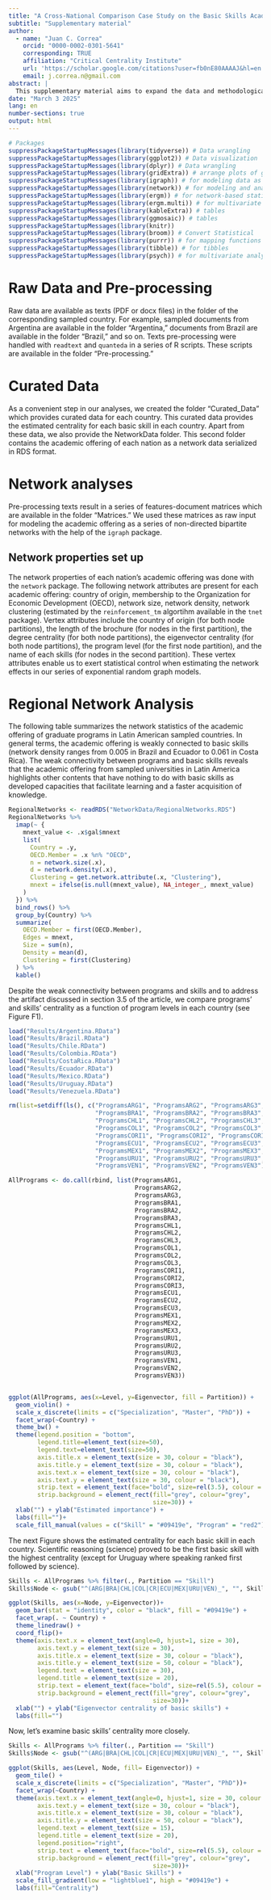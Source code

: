 ```yaml
---
title: "A Cross-National Comparison Case Study on the Basic Skills Academic Offering"
subtitle: "Supplementary material"
author: 
  - name: "Juan C. Correa"
    orcid: "0000-0002-0301-5641"
    corresponding: TRUE
    affiliation: "Critical Centrality Institute"
    url: 'https://scholar.google.com/citations?user=fb0nE80AAAAJ&hl=en'
    email: j.correa.n@gmail.com
abstract: |
  This supplementary material aims to expand the data and methodological documentation of the work: "*A Cross-National Comparison Case Study on the Basic Skills Academic Offering.*" Emphasis is placed on how to use the associated [GitHub repository](https://github.com/jcorrean/SoftSkillsLatam) for R users with expertise in network data science.
date: "March 3 2025"
lang: en
number-sections: true
output: html
---
```


```r
# Packages
suppressPackageStartupMessages(library(tidyverse)) # Data wrangling
suppressPackageStartupMessages(library(ggplot2)) # Data visualization
suppressPackageStartupMessages(library(dplyr)) # Data wrangling
suppressPackageStartupMessages(library(gridExtra)) # arrange plots of ggplot 
suppressPackageStartupMessages(library(igraph)) # for modeling data as network
suppressPackageStartupMessages(library(network)) # for modeling and analyzing data as network
suppressPackageStartupMessages(library(ergm)) # for network-based statistical inference
suppressPackageStartupMessages(library(ergm.multi)) # for multivariate network-based statistical inference
suppressPackageStartupMessages(library(kableExtra)) # tables
suppressPackageStartupMessages(library(ggmosaic)) # tables
suppressPackageStartupMessages(library(knitr))
suppressPackageStartupMessages(library(broom)) # Convert Statistical 
suppressPackageStartupMessages(library(purrr)) # for mapping functions and vectors
suppressPackageStartupMessages(library(tibble)) # for tibbles
suppressPackageStartupMessages(library(psych)) # for multivariate analysis
```

# Raw Data and Pre-processing

Raw data are available as texts (PDF or docx files) in the folder of the corresponding sampled country. For example, sampled documents from Argentina are available in the folder "Argentina," documents from Brazil are available in the folder "Brazil," and so on. Texts pre-processing were handled with `readtext` and `quanteda` in a series of R scripts. These scripts are available in the folder "Pre-processing."

# Curated Data
As a convenient step in our analyses, we created the folder "Curated_Data" which provides curated data for each country. This curated data provides the estimated centrality for each basic skill in each country. Apart from these data, we also provide the NetworkData folder. This second folder contains the academic offering of each nation as a network data serialized in RDS format.

# Network analyses

Pre-processing texts result in a series of features-document matrices which are available in the folder "Matrices." We used these matrices as raw input for modeling the academic offering as a series of non-directed bipartite networks with the help of the `igraph` package.

## Network properties set up

The network properties of each nation's academic offering was done with the `network` package. The following network attributes are present for each academic offering: country of origin, membership to the Organization for Economic Development (OECD), network size, network density, network clustering (estimated by the `reinforcement_tm` algortihm available in the `tnet` package). Vertex attributes include the country of origin (for both node partitions), the length of the brochure (for nodes in the first partition), the degree centrality (for both node partitions), the eigenvector centrality (for both node partitions), the program level (for the first node partition), and the name of each skills (for nodes in the second partition). These vertex attributes enable us to exert statistical control when estimating the network effects in our series of exponential random graph models. 

# Regional Network Analysis

The following table summarizes the network statistics of the academic offering of graduate programs in Latin American sampled countries. In general terms, the academic offering is weakly connected to basic skills (network density ranges from 0.005 in Brazil and Ecuador to 0.061 in Costa Rica). The weak connectivity between programs and basic skills reveals that the academic offering from sampled universities in Latin America highlights other contents that have nothing to do with basic skills as developed capacities that facilitate learning and a faster acquisition of knowledge.

```r
RegionalNetworks <- readRDS("NetworkData/RegionalNetworks.RDS")
RegionalNetworks %>%
  imap(~ {
    mnext_value <- .x$gal$mnext
    list(
      Country = .y,
      OECD.Member = .x %n% "OECD",
      n = network.size(.x),
      d = network.density(.x),
      Clustering = get.network.attribute(.x, "Clustering"),
      mnext = ifelse(is.null(mnext_value), NA_integer_, mnext_value)
    )
  }) %>%
  bind_rows() %>%
  group_by(Country) %>%
  summarize(
    OECD.Member = first(OECD.Member),
    Edges = mnext,
    Size = sum(n),
    Density = mean(d),
    Clustering = first(Clustering)
  ) %>%
  kable()
```

Despite the weak connectivity between programs and skills and to address the artifact discussed in section 3.5 of the article, we compare programs' and skills' centrality as a function of program levels in each country (see Figure F1). 

```r
load("Results/Argentina.RData")
load("Results/Brazil.RData")
load("Results/Chile.RData")
load("Results/Colombia.RData")
load("Results/CostaRica.RData")
load("Results/Ecuador.RData")
load("Results/Mexico.RData")
load("Results/Uruguay.RData")
load("Results/Venezuela.RData")

rm(list=setdiff(ls(), c("ProgramsARG1", "ProgramsARG2", "ProgramsARG3",
                        "ProgramsBRA1", "ProgramsBRA2", "ProgramsBRA3",
                        "ProgramsCHL1", "ProgramsCHL2", "ProgramsCHL3",
                        "ProgramsCOL1", "ProgramsCOL2", "ProgramsCOL3",
                        "ProgramsCORI1", "ProgramsCORI2", "ProgramsCORI3",
                        "ProgramsECU1", "ProgramsECU2", "ProgramsECU3",
                        "ProgramsMEX1", "ProgramsMEX2", "ProgramsMEX3",
                        "ProgramsURU1", "ProgramsURU2", "ProgramsURU3",
                        "ProgramsVEN1", "ProgramsVEN2", "ProgramsVEN3")))

AllPrograms <- do.call(rbind, list(ProgramsARG1,
                                   ProgramsARG2,
                                   ProgramsARG3,
                                   ProgramsBRA1,
                                   ProgramsBRA2,
                                   ProgramsBRA3,
                                   ProgramsCHL1,
                                   ProgramsCHL2,
                                   ProgramsCHL3,
                                   ProgramsCOL1,
                                   ProgramsCOL2,
                                   ProgramsCOL3,
                                   ProgramsCORI1,
                                   ProgramsCORI2,
                                   ProgramsCORI3,
                                   ProgramsECU1,
                                   ProgramsECU2,
                                   ProgramsECU3,
                                   ProgramsMEX1,
                                   ProgramsMEX2,
                                   ProgramsMEX3,
                                   ProgramsURU1,
                                   ProgramsURU2,
                                   ProgramsURU3,
                                   ProgramsVEN1,
                                   ProgramsVEN2,
                                   ProgramsVEN3))


ggplot(AllPrograms, aes(x=Level, y=Eigenvector, fill = Partition)) +
  geom_violin() +
  scale_x_discrete(limits = c("Specialization", "Master", "PhD")) +
  facet_wrap(~Country) +
  theme_bw() +
  theme(legend.position = "bottom",
        legend.title=element_text(size=50), 
        legend.text=element_text(size=50),
        axis.title.x = element_text(size = 30, colour = "black"),
        axis.title.y = element_text(size = 30, colour = "black"),
        axis.text.x = element_text(size = 30, colour = "black"),
        axis.text.y = element_text(size = 30, colour = "black"),
        strip.text = element_text(face="bold", size=rel(3.5), colour = "black"),
        strip.background = element_rect(fill="grey", colour="grey",
                                        size=30)) +
  xlab("") + ylab("Estimated importance") +
  labs(fill="")+
  scale_fill_manual(values = c("Skill" = "#09419e", "Program" = "red2"))
```

The next Figure shows the estimated centrality for each basic skill in each country. Scientific reasoning (science) proved to be the first basic skill with the highest centrality (except for Uruguay where speaking ranked first followed by science).

```r

Skills <- AllPrograms %>% filter(., Partition == "Skill")
Skills$Node <- gsub("^(ARG|BRA|CHL|COL|CR|ECU|MEX|URU|VEN)_", "", Skills$Node)

ggplot(Skills, aes(x=Node, y=Eigenvector))+
  geom_bar(stat = "identity", color = "black", fill = "#09419e") +
  facet_wrap(. ~ Country) +
  theme_linedraw() +
  coord_flip()+
  theme(axis.text.x = element_text(angle=0, hjust=1, size = 30),
        axis.text.y = element_text(size = 30),
        axis.title.x = element_text(size = 30, colour = "black"),
        axis.title.y = element_text(size = 50, colour = "black"),
        legend.text = element_text(size = 30),  
        legend.title = element_text(size = 20), 
        strip.text = element_text(face="bold", size=rel(5.5), colour = "black"),
        strip.background = element_rect(fill="grey", colour="grey",
                                        size=30))+
  xlab("") + ylab("Eigenvector centrality of basic skills") +
  labs(fill="")
```

Now, let's examine basic skills' centrality more closely.

```r
Skills <- AllPrograms %>% filter(., Partition == "Skill")
Skills$Node <- gsub("^(ARG|BRA|CHL|COL|CR|ECU|MEX|URU|VEN)_", "", Skills$Node)

ggplot(Skills, aes(Level, Node, fill= Eigenvector)) + 
  geom_tile() + 
  scale_x_discrete(limits = c("Specialization", "Master", "PhD"))+
  facet_wrap(~Country) +
  theme(axis.text.x = element_text(angle=0, hjust=1, size = 30, colour = "black"),
        axis.text.y = element_text(size = 30, colour = "black"),
        axis.title.x = element_text(size = 30, colour = "black"),
        axis.title.y = element_text(size = 50, colour = "black"),
        legend.text = element_text(size = 15),  
        legend.title = element_text(size = 20), 
        legend.position="right",
        strip.text = element_text(face="bold", size=rel(5.5), colour = "black"),
        strip.background = element_rect(fill="grey", colour="grey",
                                        size=30))+
  xlab("Program Level") + ylab("Basic Skills") +
  scale_fill_gradient(low = "lightblue1", high = "#09419e") +
  labs(fill="Centrality")
```

